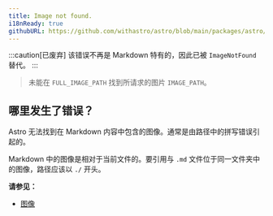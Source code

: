 ```yaml
---
title: Image not found.
i18nReady: true
githubURL: https://github.com/withastro/astro/blob/main/packages/astro/src/core/errors/errors-data.ts
---
```


:::caution[已废弃]
该错误不再是 Markdown 特有的，因此已被 `ImageNotFound` 替代。
:::

> 未能在 `FULL_IMAGE_PATH` 找到所请求的图片 `IMAGE_PATH`。

## 哪里发生了错误？

Astro 无法找到在 Markdown 内容中包含的图像。通常是由路径中的拼写错误引起的。

Markdown 中的图像是相对于当前文件的。要引用与 `.md` 文件位于同一文件夹中的图像，路径应该以 `./` 开头。

**请参见：**

- [图像](/zh-cn/guides/images/)
